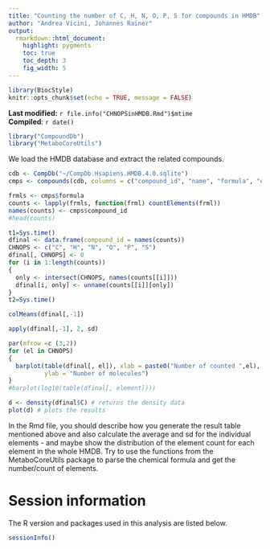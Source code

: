 ```yaml
---
title: "Counting the number of C, H, N, O, P, S for compounds in HMDB"
author: "Andrea Vicini, Johannes Rainer"
output:
  rmarkdown::html_document:
    highlight: pygments
    toc: true
    toc_depth: 3
    fig_width: 5
---
```


```r
library(BiocStyle)
knitr::opts_chunk$set(echo = TRUE, message = FALSE)
```

**Last modified:** `r file.info("CHNOPSinHMDB.Rmd")$mtime`<br />
**Compiled**: `r date()`


```r
library("CompoundDb")
library("MetaboCoreUtils")
```

We load the HMDB database and extract the related compounds.

```r
cdb <- CompDb("~/CompDb.Hsapiens.HMDB.4.0.sqlite")
cmps <- compounds(cdb, columns = c("compound_id", "name", "formula", "exactmass"))
```


```r
frmls <- cmps$formula
counts <- lapply(frmls, function(frml) countElements(frml))
names(counts) <- cmps$compound_id
#head(counts)
```

```r
t1=Sys.time()
dfinal <- data.frame(compound_id = names(counts))
CHNOPS <- c("C", "H", "N", "O", "P", "S")
dfinal[, CHNOPS] <- 0
for (i in 1:length(counts))
{
  only <- intersect(CHNOPS, names(counts[[i]]))
  dfinal[i, only] <- unname(counts[[i]][only])
}
t2=Sys.time()
```

```r
colMeans(dfinal[,-1])
```
```r
apply(dfinal[,-1], 2, sd)
```

```r
par(mfrow =c (3,2))
for (el in CHNOPS)
{
  barplot(table(dfinal[, el]), xlab = paste0("Number of counted ",el),
          ylab = "Number of molecules")
}
#barplot(log10(table(dfinal[, element])))
```


```r
d <- density(dfinal$C) # returns the density data
plot(d) # plots the results 
```


In the Rmd file, you should describe how you generate the result table mentioned 
above and also calculate the average and sd for the individual elements - and 
maybe show the distribution of the element count for each element in the whole 
HMDB. Try to use the functions from the MetaboCoreUtils package to parse the 
chemical formula and get the number/count of elements.


# Session information

The R version and packages used in this analysis are listed below.

```r
sessionInfo()
```
